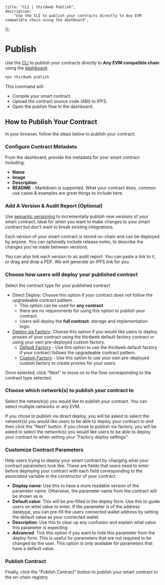 
	title: "CLI | thirdweb Publish",
	description:
		"Use the CLI to publish your contracts directly to Any EVM compatible chain using the dashboard",
});

# Publish

Use the [CLI](/cli) to publish your contracts directly to **Any EVM compatible chain** using the [dashboard](https://thirdweb.com/dashboard):

```bash
npx thirdweb publish
```

This command will:

- Compile your smart contract.
- Upload the contract source code (ABI) to IPFS.
- Open the publish flow in the dashboard.

## How to Publish Your Contract

In your browser, follow the steps below to publish your contract:

### Configure Contract Metadata

From the dashboard, provide the metadata for your smart contract including:

- **Name**
- **Image**
- **Description**
- **README** - Markdown is supported. What your contract does, common use cases & examples are great things to include here.

### Add A Version & Audit Report (Optional)

Use [semantic versioning](https://semver.org/) to incrementally publish new versions of your smart contract;
ideal for when you want to make changes to your smart contract but don't want to break existing integrations.

Each version of your smart contract is stored on-chain and can be deployed by anyone. You
can optionally include release notes, to describe the changes you've made between versions.

You can also link each version to an audit report. You can paste a link to it, or drag and drop a PDF. We will generate an IPFS link for you.

### Choose how users will deploy your published contract

Select the contract type for your published contract

- Direct Deploy: Choose this option if your contract does not follow the upgradeable contract pattern.
  - This option can be used for **any contract**
  - there are no requirements for using this option to publish your contract.
  - Users will deploy the **full contract**: storage and implementation logic.
- [Deploy via Factory](/contracts/publish/publish-options): Choose this option if you would like users to deploy proxies of your contract using the thirdweb default factory contract or using your own pre-deployed custom factory.
  - [Default Factory](/contracts/publish/publish-options#default-factory) - Use this option to use the thirdweb default factory if your contract follows the upgradeable contract pattern.
  - [Custom Factory](/contracts/publish/publish-options#custom-factory) - Use this option to use your own pre-deployed custom factory to create proxies for your users.

Once selected, click "Next" to move on to the flow corresponding to the contract type selected.

### Choose which network(s) to publish your contract to

Select the network(s) you would like to publish your contract. You can select multiple networks or any EVM.

If you chose to publish via direct deploy, you will be asked to select the network(s) you would like users to be able to deploy your contract to and then click the "Next" button.
If you chose to publish via factory, you will be asked to select the network(s) you would like users to be able to deploy your contract to when setting your "Factory deploy settings".

### Customize Contract Parameters

Help users trying to deploy your smart contract by changing what your contract parameters look like. These are fields that users need to enter before deploying your contract with each field corresponding to the associated variable in the constructor of your contract.

- **Display name**: Use this to have a more readable version of the parameter name. Otherwise, the parameter name from the contract will be shown as is.
- **Default value**: This will be pre-filled in the deploy form. Use this to guide users on what value to enter. If the parameter is of the address datatype, you can pre-fill the users connected wallet address by setting the default value as your connected wallet
- **Description**: Use this to clear up any confusion and explain what value this parameter is expecting
- **Advanced**: Tick this option if you want to hide this parameter from the deploy form. This is useful for parameters that are not required to be changed by the user. This option is only available for parameters that have a default value.

### Publish Contract

Finally, click the "Publish Contract" button to publish your smart contract to the on-chain registry.
